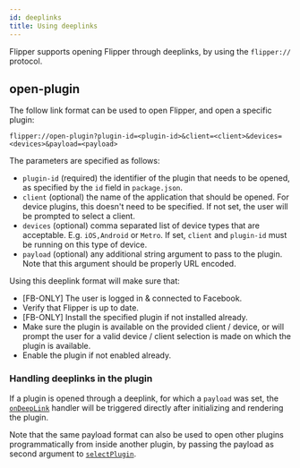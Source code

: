 ```yaml
---
id: deeplinks
title: Using deeplinks
---
```


Flipper supports opening Flipper through deeplinks, by using the `flipper://` protocol. 

## open-plugin

The follow link format can be used to open Flipper, and open a specific plugin:

`flipper://open-plugin?plugin-id=<plugin-id>&client=<client>&devices=<devices>&payload=<payload>`

The parameters are specified as follows:

* `plugin-id` (required) the identifier of the plugin that needs to be opened, as specified by the `id` field in `package.json`.
* `client` (optional) the name of the application that should be opened. For device plugins, this doesn't need to be specified. If not set, the user will be prompted to select a client.
* `devices` (optional) comma separated list of device types that are acceptable. E.g. `iOS,Android` or `Metro`. If set, `client` and `plugin-id` must be running on this type of device.
* `payload` (optional) any additional string argument to pass to the plugin. Note that this argument should be properly URL encoded.   


Using this deeplink format will make sure that:

* [FB-ONLY] The user is logged in & connected to Facebook.
* Verify that Flipper is up to date.
* [FB-ONLY] Install the specified plugin if not installed already.
* Make sure the plugin is available on the provided client / device, or will prompt the user for a valid device / client selection is made on which the plugin is available.
* Enable the plugin if not enabled already.

### Handling deeplinks in the plugin

If a plugin is opened through a deeplink, for which a `payload` was set, the [`onDeepLink`](flipper-plugin.mdx#ondeeplink) handler will be triggered directly after initializing and rendering the plugin.

Note that the same payload format can also be used to open other plugins programmatically from inside another plugin, by passing the payload as second argument to [`selectPlugin`](flipper-plugin.mdx#selectplugin).
